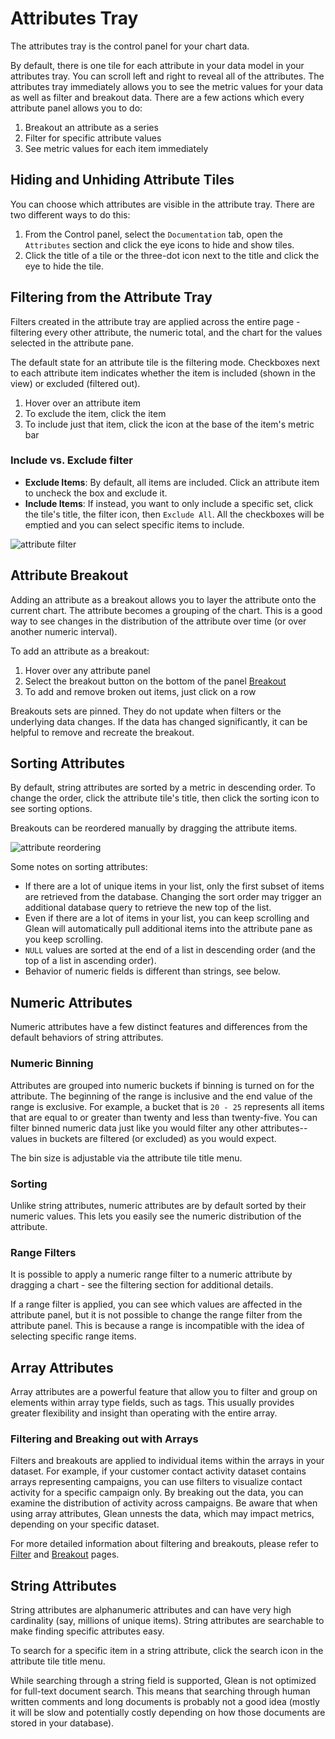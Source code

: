 
# Attributes Tray

The attributes tray is the control panel for your chart data.

By default, there is one tile for each attribute in your data model in your attributes tray. You can scroll left and right to reveal all of the attributes. The attributes tray immediately allows you to see the metric values for your data as well as filter and breakout data. There are a few actions which every attribute panel allows you to do:

1. Breakout an attribute as a series
2. Filter for specific attribute values
3. See metric values for each item immediately

## Hiding and Unhiding Attribute Tiles

You can choose which attributes are visible in the attribute tray. There are two different ways to do this:

1. From the Control panel, select the `Documentation` tab, open the `Attributes` section and click the eye icons to hide and show tiles.
2. Click the title of a tile or the three-dot icon next to the title and click the eye to hide the tile.

## Filtering from the Attribute Tray

Filters created in the attribute tray are applied across the entire page - filtering every other attribute, the numeric total, and the chart for the values selected in the attribute pane.

The default state for an attribute tile is the filtering mode. Checkboxes next to each attribute item indicates whether the item is included (shown in the view) or excluded (filtered out).

1. Hover over an attribute item
2. To exclude the item, click the item
3. To include just that item, click the icon at the base of the item's metric bar

### Include vs. Exclude filter

- **Exclude Items**: By default, all items are included. Click an attribute item to uncheck the box and exclude it.
- **Include Items**: If instead, you want to only include a specific set, click the tile's title, the filter icon, then `Exclude All`. All the checkboxes will be emptied and you can select specific items to include.

![attribute filter](/attribute-filter.png)

## Attribute Breakout

Adding an attribute as a breakout allows you to layer the attribute onto the current chart. The attribute becomes a grouping of the chart. This is a good way to see changes in the distribution of the attribute over time (or over another numeric interval).

To add an attribute as a breakout:

1. Hover over any attribute panel
2. Select the breakout button on the bottom of the panel [Breakout](/visualizing-data/Breakout)
3. To add and remove broken out items, just click on a row

Breakouts sets are pinned. They do not update when filters or the underlying data changes. If the data has changed significantly, it can be helpful to remove and recreate the breakout.

## Sorting Attributes

By default, string attributes are sorted by a metric in descending order. To change the order, click the attribute tile's title, then click the sorting icon to see sorting options.

Breakouts can be reordered manually by dragging the attribute items.

![attribute reordering](/attribute-reorder.png)

Some notes on sorting attributes:

- If there are a lot of unique items in your list, only the first subset of items are retrieved from the database. Changing the sort order may trigger an additional database query to retrieve the new top of the list.
- Even if there are a lot of items in your list, you can keep scrolling and Glean will automatically pull additional items into the attribute pane as you keep scrolling.
- `NULL` values are sorted at the end of a list in descending order (and the top of a list in ascending order).
- Behavior of numeric fields is different than strings, see below.

## Numeric Attributes

Numeric attributes have a few distinct features and differences from the default behaviors of string attributes.

### Numeric Binning

Attributes are grouped into numeric buckets if binning is turned on for the attribute. The beginning of the range is inclusive and the end value of the range is exclusive. For example, a bucket that is `20 - 25` represents all items that are equal to or greater than twenty and less than twenty-five. You can filter binned numeric data just like you would filter any other attributes-- values in buckets are filtered (or excluded) as you would expect.

The bin size is adjustable via the attribute tile title menu.

### Sorting

Unlike string attributes, numeric attributes are by default sorted by their numeric values. This lets you easily see the numeric distribution of the attribute.

### Range Filters

It is possible to apply a numeric range filter to a numeric attribute by dragging a chart - see the filtering section for additional details.

If a range filter is applied, you can see which values are affected in the attribute panel, but it is not possible to change the range filter from the attribute panel. This is because a range is incompatible with the idea of selecting specific range items.

## Array Attributes

Array attributes are a powerful feature that allow you to filter and group on elements within array type fields, such as tags. This usually provides greater flexibility and insight than operating with the entire array.

### Filtering and Breaking out with Arrays

Filters and breakouts are applied to individual items within the arrays in your dataset. For example, if your customer contact activity dataset contains arrays representing campaigns, you can use filters to visualize contact activity for a specific campaign only. By breaking out the data, you can examine the distribution of activity across campaigns. Be aware that when using array attributes, Glean unnests the data, which may impact metrics, depending on your specific dataset.

For more detailed information about filtering and breakouts, please refer to [Filter](Filter.md) and [Breakout](Breakout.md) pages.

## String Attributes

String attributes are alphanumeric attributes and can have very high cardinality (say, millions of unique items). String attributes are searchable to make finding specific attributes easy.

To search for a specific item in a string attribute, click the search icon in the attribute tile title menu.

<Callout type="info">
  While searching through a string field is supported, Glean is not optimized
  for full-text document search. This means that searching through human written
  comments and long documents is probably not a good idea (mostly it will be
  slow and potentially costly depending on how those documents are stored in
  your database).
</Callout>
